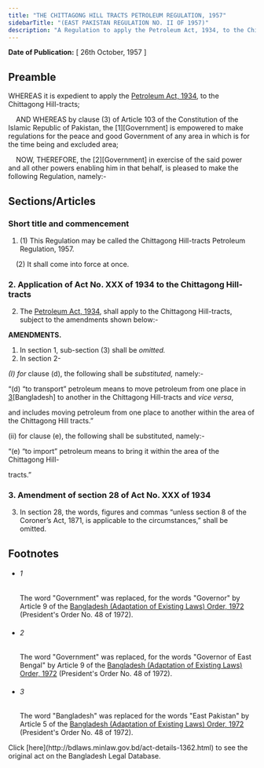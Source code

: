 ```yaml
---
title: "THE CHITTAGONG HILL TRACTS PETROLEUM REGULATION, 1957"
sidebarTitle: "(EAST PAKISTAN REGULATION NO. II OF 1957)"
description: "A Regulation to apply the Petroleum Act, 1934, to the Chittagong Hill-tracts."
---
```


**Date of Publication:** [ 26th October, 1957 ]

## Preamble

WHEREAS it is expedient to apply the [Petroleum Act, 1934](/act-166.html "Petroleum Act, 1934"), to the Chittagong Hill-tracts;

    AND WHEREAS by clause (3) of Article 103 of the Constitution of the Islamic Republic of Pakistan, the [1][Government] is empowered to make regulations for the peace and good Government of any area in which is for the time being and excluded area;

    NOW, THEREFORE, the [2][Government] in exercise of the said power and all other powers enabling him in that behalf, is pleased to make the following Regulation, namely:-

## Sections/Articles

### Short title and commencement

1. (1) This Regulation may be called the Chittagong Hill-tracts Petroleum Regulation, 1957.

    (2) It shall come into force at once.

### 2. Application of Act No. XXX of 1934 to the Chittagong Hill- tracts

2. The [Petroleum Act, 1934](/act-166.html "Petroleum Act, 1934"), shall apply to the Chittagong Hill-tracts, subject to the amendments shown below:-

**AMENDMENTS.**

1. In section 1, sub-section (3) shall be _omitted._
2. In section 2-

*(*I*) for* clause (d), the following shall be *substituted,* namely:-

“(d) “to transport” petroleum means to move petroleum from one place in [3](1)[Bangladesh] to another in the Chittagong Hill-tracts and _vice versa_,

and includes moving petroleum from one place to another within the area of the Chittagong Hill tracts.”

(ii) for clause (e), the following shall be substituted, namely:-

“(e) “to import” petroleum means to bring it within the area of the Chittagong Hill-

tracts.”

### 3. Amendment of section 28 of Act No. XXX of 1934

3. In section 28, the words, figures and commas “unless section 8 of the Coroner’s Act, 1871, is applicable to the circumstances,” shall be omitted.

## Footnotes

- ###### 1

  The word "Government" was replaced, for the words "Governor" by Article 9 of the [Bangladesh (Adaptation of Existing Laws) Order, 1972](/act-388.html "Bangladesh (Adaptation of Existing Laws) Order, 1972 ") (President's Order No. 48 of 1972).

- ###### 2

  The word "Government" was replaced, for the words "Governor of East Bengal" by Article 9 of the [Bangladesh (Adaptation of Existing Laws) Order, 1972](/act-388.html "Bangladesh (Adaptation of Existing Laws) Order, 1972 ") (President's Order No. 48 of 1972).

- ###### 3

  The word "Bangladesh" was replaced for the words "East Pakistan" by Article 5 of the [Bangladesh (Adaptation of Existing Laws) Order, 1972](/act-388.html "Bangladesh (Adaptation of Existing Laws) Order, 1972 ") (President's Order No. 48 of 1972).

<Note>
  Click [here](http://bdlaws.minlaw.gov.bd/act-details-1362.html) to see the original act on the Bangladesh Legal Database.
</Note>
